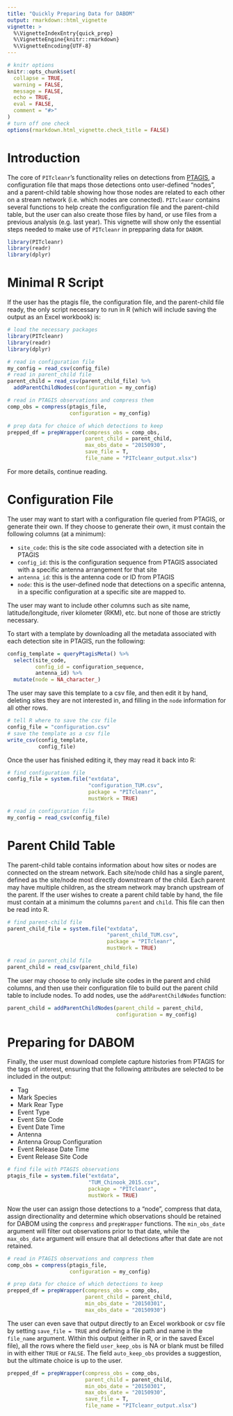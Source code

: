 ```yaml
---
title: "Quickly Preparing Data for DABOM"
output: rmarkdown::html_vignette
vignette: >
  %\VignetteIndexEntry{quick_prep}
  %\VignetteEngine{knitr::rmarkdown}
  %\VignetteEncoding{UTF-8}
---
```



```r
# knitr options
knitr::opts_chunk$set(
  collapse = TRUE,
  warning = FALSE,
  message = FALSE,
  echo = TRUE,
  eval = FALSE,
  comment = "#>"
)
# turn off one check
options(rmarkdown.html_vignette.check_title = FALSE) 
```

# Introduction

The core of `PITcleanr`'s functionality relies on detections from [PTAGIS](https://ptagis.org/), a configuration file that maps those detections onto user-defined "nodes", and a parent-child table showing how those nodes are related to each other on a stream network (i.e. which nodes are connected). `PITcleanr` contains several functions to help create the configuration file and the parent-child table, but the user can also create those files by hand, or use files from a previous analysis (e.g. last year). This vignette will show only the essential steps needed to make use of `PITcleanr` in prepparing data for `DABOM`. 

```r
library(PITcleanr)
library(readr)
library(dplyr)
```

# Minimal R Script

If the user has the ptagis file, the configuration file, and the parent-child file ready, the only script necessary to run in R (which will include saving the output as an Excel workbook) is:

```r
# load the necessary packages
library(PITcleanr)
library(readr)
library(dplyr)

# read in configuration file
my_config = read_csv(config_file)
# read in parent_child file
parent_child = read_csv(parent_child_file) %>%
  addParentChildNodes(configuration = my_config)

# read in PTAGIS observations and compress them
comp_obs = compress(ptagis_file,
                    configuration = my_config)

# prep data for choice of which detections to keep
prepped_df = prepWrapper(compress_obs = comp_obs,
                         parent_child = parent_child,
                         max_obs_date = "20150930",
                         save_file = T,
                         file_name = "PITcleanr_output.xlsx")
```

For more details, continue reading.

# Configuration File

The user may want to start with a configuration file queried from PTAGIS, or generate their own. If they choose to generate their own, it must contain the following columns (at a minimum):

* `site_code`: this is the site code associated with a detection site in PTAGIS
* `config_id`: this is the configuration sequence from PTAGIS associated with a specific antenna arrangement for that site
* `antenna_id`: this is the antenna code or ID from PTAGIS
* `node`: this is the user-defined node that detections on a specific antenna, in a specific configuration at a specific site are mapped to. 

The user may want to include other columns such as site name, latitude/longitude, river kilometer (RKM), etc. but none of those are strictly necessary.

To start with a template by downloading all the metadata associated with each detection site in PTAGIS, run the following:

```r
config_template = queryPtagisMeta() %>%
  select(site_code, 
         config_id = configuration_sequence,
         antenna_id) %>%
  mutate(node = NA_character_)
```

The user may save this template to a csv file, and then edit it by hand, deleting sites they are not interested in, and filling in the `node` information for all other rows.

```r
# tell R where to save the csv file
config_file = "configuration.csv"
# save the template as a csv file
write_csv(config_template,
          config_file)
```

Once the user has finished editing it, they may read it back into R:

```r
# find configuration file
config_file = system.file("extdata", 
                          "configuration_TUM.csv", 
                          package = "PITcleanr",
                          mustWork = TRUE)
```

```r
# read in configuration file
my_config = read_csv(config_file)
```

# Parent Child Table

The parent-child table contains information about how sites or nodes are connected on the stream network. Each site/node child has a single parent, defined as the site/node most directly downstream of the child. Each parent may have multiple children, as the stream network may branch upstream of the parent. If the user wishes to create a parent child table by hand, the file must contain at a minimum the columns `parent` and `child`. This file can then be read into R.

```r
# find parent-child file
parent_child_file = system.file("extdata", 
                                "parent_child_TUM.csv", 
                                package = "PITcleanr",
                                mustWork = TRUE)
```


```r
# read in parent_child file
parent_child = read_csv(parent_child_file)
```

The user may choose to only include site codes in the parent and child columns, and then use their configuration file to build out the parent child table to include nodes. To add nodes, use the `addParentChildNodes` function:

```r
parent_child = addParentChildNodes(parent_child = parent_child,
                                   configuration = my_config)
```

# Preparing for DABOM

Finally, the user must download complete capture histories from PTAGIS for the tags of interest, ensuring that the following attributes are selected to be included in the output:

* Tag
* Mark Species
* Mark Rear Type
* Event Type
* Event Site Code
* Event Date Time
* Antenna
* Antenna Group Configuration
* Event Release Date Time
* Event Release Site Code

```r
# find file with PTAGIS observations
ptagis_file = system.file("extdata", 
                          "TUM_Chinook_2015.csv", 
                          package = "PITcleanr",
                          mustWork = TRUE)
```

Now the user can assign those detections to a "node", compress that data, assign directionality and determine which observations should be retained for DABOM using the `compress` and `prepWrapper` functions. The `min_obs_date` argument will filter out observations prior to that date, while the `max_obs_date` argument will ensure that all detections after that date are not retained. 

```r
# read in PTAGIS observations and compress them
comp_obs = compress(ptagis_file,
                    configuration = my_config)

# prep data for choice of which detections to keep
prepped_df = prepWrapper(compress_obs = comp_obs,
                         parent_child = parent_child,
                         min_obs_date = "20150301",
                         max_obs_date = "20150930")
```

The user can even save that output directly to an Excel workbook or csv file by setting `save_file = TRUE` and defining a file path and name in the `file_name` argument. Within this output (either in R, or in the saved Excel file), all the rows where the field `user_keep_obs` is NA or blank must be filled in with either `TRUE` or `FALSE`. The field `auto_keep_obs` provides a suggestion, but the ultimate choice is up to the user. 

```r
prepped_df = prepWrapper(compress_obs = comp_obs,
                         parent_child = parent_child,
                         min_obs_date = "20150301",
                         max_obs_date = "20150930",
                         save_file = T,
                         file_name = "PITcleanr_output.xlsx")
```


